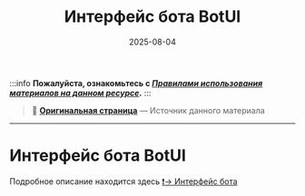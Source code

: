 ﻿---
sidebar_position: 3
title: "Интерфейс бота BotUI"
description: ""
date: "2025-08-04"
converted: true
originalFile: "Интерфейс бота BotUI.txt"
targetUrl: "https://zennolab.atlassian.net/wiki/spaces/RU/pages/492175377/BotUI"
---
:::info **Пожалуйста, ознакомьтесь с [*Правилами использования материалов на данном ресурсе*](../Disclaimer).**
:::

> 🔗 **[Оригинальная страница](https://zennolab.atlassian.net/wiki/spaces/RU/pages/492175377/BotUI)** — Источник данного материала

_______________________________________________  
# Интерфейс бота BotUI

Подробное описание находится здесь [❗→ Интерфейс бота](https://zennolab.atlassian.net/wiki/spaces/RU/pages/725352539 "https://zennolab.atlassian.net/wiki/spaces/RU/pages/725352539")